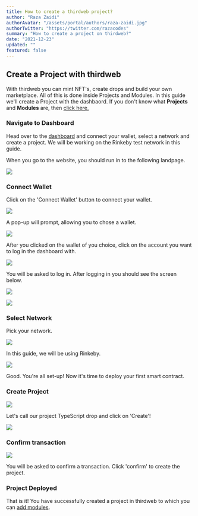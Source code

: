 ```yaml
---
title: How to create a thirdweb project?
author: "Raza Zaidi"
authorAvatar: "/assets/portal/authors/raza-zaidi.jpg"
authorTwitter: "https://twitter.com/razacodes"
summary: "How to create a project on thirdweb?"
date: "2021-12-23"
updated: ""
featured: false
---
```


## Create a Project with thirdweb

With thirdweb you can mint NFT's, create drops and build your own marketplace. All of this is done inside Projects and Modules. In this guide we'll create a Project with the dashbaord. If you don't know what **Projects** and **Modules** are, then [click here.](/learn-thirdweb/projects-and-modules)

### Navigate to Dashboard

Head over to the [dashboard](https://v1.thirdweb.com/dashboard) and connect your wallet, select a network and create a project. We will be working on the Rinkeby test network in this guide.

When you go to the website, you should run in to the following landpage.

![](/assets/portal/learn-thirdweb/projects-and-modules/get-started.png)

### Connect Wallet

Click on the 'Connect Wallet' button to connect your wallet.

![](/assets/portal/learn-thirdweb/projects-and-modules/connect-wallet.png)

A pop-up will prompt, allowing you to chose a wallet.

![](/assets/portal/learn-thirdweb/projects-and-modules/connect-metamask.png)

After you clicked on the wallet of you choice, click on the account you want to log in the dashboard with.

![](/assets/portal/learn-thirdweb/projects-and-modules/metamask3.png)

You will be asked to log in. After logging in you should see the screen below.

![](/assets/portal/learn-thirdweb/projects-and-modules/metamask-connected.png)

![](/assets/portal/learn-thirdweb/projects-and-modules/continue.png)

### Select Network

Pick your network.

![](/assets/portal/learn-thirdweb/projects-and-modules/switch-network.png)

In this guide, we will be using Rinkeby.

![](/assets/portal/learn-thirdweb/projects-and-modules/rinkeby-connected.png)

Good. You're all set-up! Now it's time to deploy your first smart contract.

### Create Project

![](/assets/portal/learn-thirdweb/projects-and-modules/create-on-rinkeby.png)

Let's call our project TypeScript drop and click on 'Create'!

![](/assets/portal/learn-thirdweb/projects-and-modules/my_project.png)

### Confirm transaction

![](/assets/portal/learn-thirdweb/projects-and-modules/metamask2.png)

You will be asked to confirm a transaction. Click 'confirm' to create the project.

### Project Deployed

That is it! You have successfully created a project in thirdweb to which you can [add modules](/learn-thirdweb/modules).

<MdxNavigation>
  <MdxNavigationItem
    href="/learn-thirdweb/projects-and-modules"
    title="Projects and modules"
  />
  <MdxNavigationItem href="/learn-thirdweb/modules" title="Modules" next />
</MdxNavigation>
